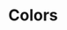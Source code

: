 

<Meta title="Colors" />

# Colors

<ColorPalette>
  <ColorItem
    title="theme.colors.background"
    subtitle="*Light, *, *Dark"
    colors={[colors.backgroundLight, colors.background]}
  />
  <ColorItem
    title="theme.colors.border"
    subtitle="Shades"
    colors={[colors.border]}
  />
  <ColorItem
    title="theme.colors.error"
    subtitle="*Light, *, *Dark"
    colors={[colors.errorLight, colors.error, colors.errorDark]}
  />
  <ColorItem
    title="theme.colors.info"
    subtitle="*Light, *, *Dark"
    colors={[colors.infoLight, colors.info, colors.infoDark]}
  />
  <ColorItem
    title="theme.colors.primary"
    subtitle="*Light, *, *Dark"
    colors={[colors.primaryLight, colors.primary, colors.primaryDark]}
  />
  <ColorItem
    title="theme.colors.secondary"
    subtitle="*Light, *, *Dark"
    colors={[colors.secondaryLight, colors.secondary, colors.secondaryDark]}
  />
  <ColorItem
    title="theme.colors.success"
    subtitle="*Light, *, *Dark"
    colors={[colors.successLight, colors.success, colors.successDark]}
  />
  <ColorItem
    title="theme.colors.surface"
    subtitle="*Light, *, *Dark"
    colors={[colors.surface, colors.surfaceDark]}
  />
  <ColorItem
    title="theme.colors.text"
    subtitle="*Light, *, *Dark"
    colors={[colors.textLight, colors.text, colors.textDark]}
  />
  <ColorItem
    title="theme.colors.textOnBackground"
    subtitle="*Light, *, *Dark"
    colors={[colors.textOnBackgroundLight, colors.textOnBackground, colors.textOnBackgroundDark]}
  />
  <ColorItem
    title="theme.colors.textOnError"
    subtitle="*Light, *, *Dark"
    colors={[colors.textOnErrorLight, colors.textOnError, colors.textOnErrorDark]}
  />
  <ColorItem
    title="theme.colors.textOnInfo"
    subtitle="*Light, *, *Dark"
    colors={[colors.textOnInfoLight, colors.textOnInfo, colors.textOnInfoDark]}
  />
  <ColorItem
    title="theme.colors.textOnPrimary"
    subtitle="*Light, *, *Dark"
    colors={[colors.textOnPrimaryLight, colors.textOnPrimary, colors.textOnPrimaryDark]}
  />
  <ColorItem
    title="theme.colors.textOnSecondary"
    subtitle="*Light, *, *Dark"
    colors={[colors.textOnSecondaryLight, colors.textOnSecondary, colors.textOnSecondaryDark]}
  />
  <ColorItem
    title="theme.colors.textOnSuccess"
    subtitle="*Light, *, *Dark"
    colors={[colors.textOnSuccessLight, colors.textOnSuccess, colors.textOnSuccessDark]}
  />
  <ColorItem
    title="theme.colors.textOnSurface"
    subtitle="*Light, *, *Dark"
    colors={[colors.textOnSurfaceLight, colors.textOnSurface, colors.textOnSurfaceDark]}
  />
  <ColorItem
    title="theme.colors.textOnWarning"
    subtitle="*Light, *, *Dark"
    colors={[colors.textOnWarningLight, colors.textOnWarning, colors.textOnWarningDark]}
  />
  <ColorItem
    title="theme.colors.warning"
    subtitle="*Light, *, *Dark"
    colors={[colors.warningLight, colors.warning, colors.warningDark]}
  />
</ColorPalette>